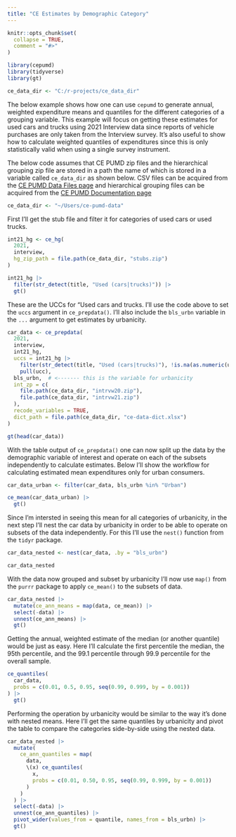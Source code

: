 ```yaml
---
title: "CE Estimates by Demographic Category"
---
```


```r
knitr::opts_chunk$set(
  collapse = TRUE,
  comment = "#>"
)
```

```r
library(cepumd)
library(tidyverse)
library(gt)
```

```r
ce_data_dir <- "C:/r-projects/ce_data_dir"
```

The below example shows how one can use `cepumd` to generate annual, weighted expenditure means and quantiles for the different categories of a grouping variable. This example will focus on getting these estimates for used cars and trucks using 2021 Interview data since reports of vehicle purchases are only taken from the Interview survey. It's also useful to show how to calculate weighted quantiles of expenditures since this is only statistically valid when using a single survey instrument. 

The below code assumes that CE PUMD zip files and the hierarchical grouping zip file are stored in a path the name of which is stored in a variable called `ce_data_dir` as shown below. CSV files can be acquired from the [CE PUMD Data Files page](https://www.bls.gov/cex/pumd_data.htm#csv) and hierarchical grouping files can be acquired from the [CE PUMD Documentation page](https://www.bls.gov/cex/pumd_doc.htm)
```r
ce_data_dir <- "~/Users/ce-pumd-data"
```

First I’ll get the stub file and filter it for categories of used cars or used trucks.
```r
int21_hg <- ce_hg(
  2021,
  interview,
  hg_zip_path = file.path(ce_data_dir, "stubs.zip")
)

int21_hg |>
  filter(str_detect(title, "Used (cars|trucks)")) |>
  gt()
```

These are the UCCs for “Used cars and trucks. I’ll use the code above to set the `uccs` argument in `ce_prepdata()`. I’ll also include the `bls_urbn` variable in the `...` argument to get estimates by urbanicity.
```r
car_data <- ce_prepdata(
  2021,
  interview,
  int21_hg,
  uccs = int21_hg |>
    filter(str_detect(title, "Used (cars|trucks)"), !is.na(as.numeric(ucc))) |>
    pull(ucc),
  bls_urbn,  # <------- this is the variable for urbanicity
  int_zp = c(
    file.path(ce_data_dir, "intrvw20.zip"),
    file.path(ce_data_dir, "intrvw21.zip")
  ),
  recode_variables = TRUE,
  dict_path = file.path(ce_data_dir, "ce-data-dict.xlsx")
)

gt(head(car_data))
```

With the table output of `ce_prepdata()` one can now split up the data by the demographic variable of interest and operate on each of the subsets independently to calculate estimates. Below I'll show the workflow for calculating estimated mean expenditures only for urban consumers.
```r
car_data_urban <- filter(car_data, bls_urbn %in% "Urban")

ce_mean(car_data_urban) |>
  gt()
```

Since I'm intersted in seeing this mean for all categories of urbanicity, in the next step I'll nest the car data by urbanicity in order to be able to operate on subsets of the data independently. For this I'll use the `nest()` function from the `tidyr` package.
```r
car_data_nested <- nest(car_data, .by = "bls_urbn")

car_data_nested
```

With the data now grouped and subset by urbanicity I'll now use `map()` from the `purrr` package to apply `ce_mean()` to the subsets of data.
```r
car_data_nested |>
  mutate(ce_ann_means = map(data, ce_mean)) |>
  select(-data) |>
  unnest(ce_ann_means) |>
  gt()
```

Getting the annual, weighted estimate of the median (or another quantile) would be just as easy. Here I’ll calculate the first percentile the median, the 95th percentile, and the 99.1 percentile through 99.9 percentile for the overall sample.
```r
ce_quantiles(
  car_data,
  probs = c(0.01, 0.5, 0.95, seq(0.99, 0.999, by = 0.001))
) |>
  gt()
```

Performing the operation by urbanicity would be similar to the way it's done with nested means. Here I'll get the same quantiles by urbanicity and pivot the table to compare the categories side-by-side using the nested data.

```r
car_data_nested |>
  mutate(
    ce_ann_quantiles = map(
      data,
      \(x) ce_quantiles(
        x,
        probs = c(0.01, 0.50, 0.95, seq(0.99, 0.999, by = 0.001))
      )
    )
  ) |>
  select(-data) |>
  unnest(ce_ann_quantiles) |>
  pivot_wider(values_from = quantile, names_from = bls_urbn) |>
  gt()
```

